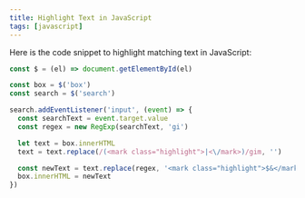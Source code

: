 ```yaml
---
title: Highlight Text in JavaScript
tags: [javascript]
---
```


Here is the code snippet to highlight matching text in JavaScript:

```javascript
const $ = (el) => document.getElementById(el)

const box = $('box')
const search = $('search')

search.addEventListener('input', (event) => {
  const searchText = event.target.value
  const regex = new RegExp(searchText, 'gi')

  let text = box.innerHTML
  text = text.replace(/(<mark class="highlight">|<\/mark>)/gim, '')

  const newText = text.replace(regex, '<mark class="highlight">$&</mark>')
  box.innerHTML = newText
})
```

